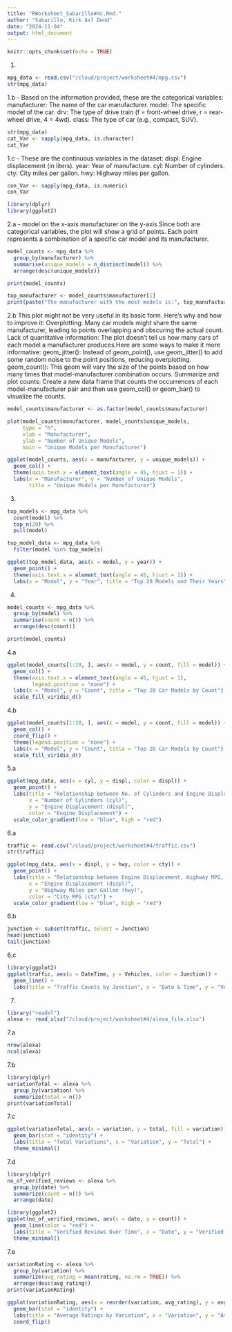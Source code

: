 ```yaml
---
title: "RWorksheet_Sabarillo#4c.Rmd."
author: "Sabarillo, Kirk Axl Dend"
date: "2024-11-04"
output: html_document
---
```


```r
knitr::opts_chunk$set(echo = TRUE)
```
1.
```r
mpg_data <- read.csv("/cloud/project/worksheet#4/mpg.csv") 
str(mpg_data)
```

1.b - Based on the information provided, these are the categorical variables: manufacturer: The name of the car manufacturer. model: The specific model of the car. drv: The type of drive train (f = front-wheel drive, r = rear-wheel drive, 4 = 4wd). class: The type of car (e.g., compact, SUV).
```r
str(mpg_data)
cat_Var <- sapply(mpg_data, is.character)
cat_Var
```

1.c - These are the continuous variables in the dataset: displ: Engine displacement (in liters). year: Year of manufacture. cyl: Number of cylinders. cty: City miles per gallon. hwy: Highway miles per gallon.
```r
con_Var <- sapply(mpg_data, is.numeric)
con_Var

library(dplyr)
library(ggplot2)
```

2.a - model on the x-axis manufacturer on the y-axis Since both are categorical variables, the plot will show a grid of points. Each point represents a combination of a specific car model and its manufacturer.
```r
model_counts <- mpg_data %>%
  group_by(manufacturer) %>%
  summarise(unique_models = n_distinct(model)) %>%
  arrange(desc(unique_models))

print(model_counts)

top_manufacturer <- model_counts$manufacturer[1] 
print(paste("The manufacturer with the most models is:", top_manufacturer))
```

2.b This plot might not be very useful in its basic form. Here's why and how to improve it: Overplotting: Many car models might share the same manufacturer, leading to points overlapping and obscuring the actual count. Lack of quantitative information: The plot doesn't tell us how many cars of each model a manufacturer produces.Here are some ways to make it more informative: geom_jitter(): Instead of geom_point(), use geom_jitter() to add some random noise to the point positions, reducing overplotting. geom_count(): This geom will vary the size of the points based on how many times that model-manufacturer combination occurs. Summarize and plot counts: Create a new data frame that counts the occurrences of each model-manufacturer pair and then use geom_col() or geom_bar() to visualize the counts.
```r
model_counts$manufacturer <- as.factor(model_counts$manufacturer)

plot(model_counts$manufacturer, model_counts$unique_models, 
     type = "h", 
     xlab = "Manufacturer", 
     ylab = "Number of Unique Models",
     main = "Unique Models per Manufacturer")

ggplot(model_counts, aes(x = manufacturer, y = unique_models)) +
  geom_col() +  
  theme(axis.text.x = element_text(angle = 45, hjust = 1)) +  
  labs(x = "Manufacturer", y = "Number of Unique Models", 
       title = "Unique Models per Manufacturer")
```
3.
```r
top_models <- mpg_data %>% 
  count(model) %>% 
  top_n(20) %>% 
  pull(model)

top_model_data <- mpg_data %>% 
  filter(model %in% top_models)

ggplot(top_model_data, aes(x = model, y = year)) +
  geom_point() +
  theme(axis.text.x = element_text(angle = 45, hjust = 1)) +
  labs(x = "Model", y = "Year", title = "Top 20 Models and Their Years")
```
4.
```r
model_counts <- mpg_data %>%
  group_by(model) %>%
  summarise(count = n()) %>%
  arrange(desc(count))

print(model_counts)
```
4.a
```r
ggplot(model_counts[1:20, ], aes(x = model, y = count, fill = model)) + 
  geom_col() +
  theme(axis.text.x = element_text(angle = 45, hjust = 1),
        legend.position = "none") +  
  labs(x = "Model", y = "Count", title = "Top 20 Car Models by Count") +
  scale_fill_viridis_d()
```
4.b
```r
ggplot(model_counts[1:20, ], aes(x = model, y = count, fill = model)) + 
  geom_col() +
  coord_flip() + 
  theme(legend.position = "none") +  
  labs(x = "Model", y = "Count", title = "Top 20 Car Models by Count") +
  scale_fill_viridis_d()
```
5.a
```r
ggplot(mpg_data, aes(x = cyl, y = displ, color = displ)) +
  geom_point() +
  labs(title = "Relationship between No. of Cylinders and Engine Displacement",
       x = "Number of Cylinders (cyl)",
       y = "Engine Displacement (displ)",
       color = "Engine Displacement") + 
  scale_color_gradient(low = "blue", high = "red")
```
6.a
```r
traffic <- read.csv("/cloud/project/worksheet#4/traffic.csv")
str(traffic)

ggplot(mpg_data, aes(x = displ, y = hwy, color = cty)) + 
  geom_point() +
  labs(title = "Relationship between Engine Displacement, Highway MPG, and City MPG",
       x = "Engine Displacement (displ)",
       y = "Highway Miles per Gallon (hwy)",
       color = "City MPG (cty)") +
  scale_color_gradient(low = "blue", high = "red")
```
6.b
```r
junction <- subset(traffic, select = Junction)
head(junction)
tail(junction)
```
6.c
```r

library(ggplot2)
ggplot(traffic, aes(x = DateTime, y = Vehicles, color = Junction)) +
  geom_line() +
  labs(title = "Traffic Counts by Junction", x = "Date & Time", y = "Vehicles")
```
7.
```r
library("readxl")
alexa <- read_xlsx("/cloud/project/worksheet#4/alexa_file.xlsx")
```
7.a
```r
nrow(alexa)
ncol(alexa)
```
7.b
```r
library(dplyr)
variationTotal <- alexa %>%
  group_by(variation) %>%
  summarize(total = n())
print(variationTotal)
```
7.c
```r
ggplot(variationTotal, aes(x = variation, y = total, fill = variation)) +
  geom_bar(stat = "identity") +
  labs(title = "Total Variations", x = "Variation", y = "Total") +
  theme_minimal()
```
7.d
```r

library(dplyr)
no_of_verified_reviews <- alexa %>%
  group_by(date) %>%
  summarize(count = n()) %>%
  arrange(date)
```

```r
library(ggplot2)
ggplot(no_of_verified_reviews, aes(x = date, y = count)) +
  geom_line(color = "red") +
  labs(title = "Verified Reviews Over Time", x = "Date", y = "Verified Reviews") +
  theme_minimal()
```
7.e
```r
variationRating <- alexa %>%
  group_by(variation) %>%
  summarize(avg_rating = mean(rating, na.rm = TRUE)) %>%
  arrange(desc(avg_rating))
print(variationRating)
```

```r
ggplot(variationRating, aes(x = reorder(variation, avg_rating), y = avg_rating, fill = variation)) +
  geom_bar(stat = "identity") +
  labs(title = "Average Ratings by Variation", x = "Variation", y = "Average Rating") +
  coord_flip()
```


